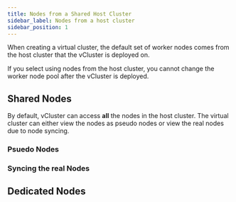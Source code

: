 ```yaml
---
title: Nodes from a Shared Host Cluster
sidebar_label: Nodes from a host cluster
sidebar_position: 1
---
```


When creating a virtual cluster, the default set of worker nodes comes from the host cluster that the vCluster is deployed on. 

If you select using nodes from the host cluster, you cannot change the worker node pool after the vCluster is deployed. 

## Shared Nodes

By default, vCluster can access **all** the nodes in the host cluster. The virtual cluster can either view the nodes as pseudo nodes or view the real nodes due to node syncing. 

### Psuedo Nodes

### Syncing the real Nodes


## Dedicated Nodes

